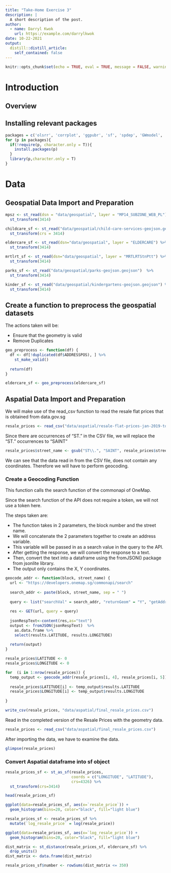 ```yaml
---
title: "Take-Home Exercise 3"
description: |
  A short description of the post.
author:
  - name: Darryl Kwok
    url: https://example.com/darrylkwok
date: 10-22-2021
output:
  distill::distill_article:
    self_contained: false
---
```



```r
knitr::opts_chunk$set(echo = TRUE, eval = TRUE, message = FALSE, warning = FALSE, error = FALSE, fig.retina = 3, R.options = list(width = 60))
```


# Introduction

## Overview

## Installing relevant packages

```r
packages = c('olsrr', 'corrplot', 'ggpubr', 'sf', 'spdep', 'GWmodel', 'tmap', 'tidyverse', 'httr', 'jsonlite', 'matrixStats', 'raster', 'geosphere')
for (p in packages){
  if(!require(p, character.only = T)){
    install.packages(p)
  }
  library(p,character.only = T)
}
```

# Data 

## Geospatial Data Import and Preparation

```r
mpsz <- st_read(dsn = "data/geospatial", layer = "MP14_SUBZONE_WEB_PL") %>%
  st_transform(3414)
```

```r
childcare_sf <- st_read("data/geospatial/child-care-services-geojson.geojson") %>%
  st_transform(crs = 3414)
```

```r
eldercare_sf <- st_read(dsn="data/geospatial", layer = "ELDERCARE") %>% 
  st_transform(3414)
```

```r
mrtlrt_sf <- st_read(dsn="data/geospatial", layer = "MRTLRTStnPtt") %>% 
  st_transform(3414)
```

```r
parks_sf <- st_read("data/geospatial/parks-geojson.geojson")  %>% 
  st_transform(3414)
```

```r
kinder_sf <- st_read("data/geospatial/kindergartens-geojson.geojson") %>% 
  st_transform(3414)
```

## Create a function to preprocess the geospatial datasets

The actions taken will be:

  - Ensure that the geometry is valid
  - Remove Duplicates

```r
geo_preprocess <- function(df) {
  df <- df[!duplicated(df$ADDRESSPOS), ] %>% 
    st_make_valid()
    
  return(df)
}

```

```r
eldercare_sf <- geo_preprocess(eldercare_sf)
```


## Aspatial Data Import and Preparation

We will make use of the read_csv function to read the resale flat prices that is obtained from data.gov.sg

```r
resale_prices <- read_csv("data/aspatial/resale-flat-prices-jan-2019-to-sept-2020.csv")
```

Since there are occurrences of "ST." in the CSV file, we will replace the "ST." occurrences to "SAINT"

```r
resale_prices$street_name <- gsub("ST\\.", "SAINT", resale_prices$street_name)
```



We can see that the data read in from the CSV file, does not contain any coordinates. Therefore we will have to perform geocoding.

### Create a Geocoding Function

This function calls the search function of the commonapi of OneMap. 

Since the search function of the API does not require a token, we will not use a token here. 

The steps taken are:

  - The function takes in 2 parameters, the block number and the street name.
  - We will concatenate the 2 parameters together to create an address variable.
  - This variable will be passed in as a search value in the query to the API.
  - After getting the response, we will convert the response to a text.
  - Then, convert the text into a dataframe using the fromJSON() package from jsonlite library.
  - The output only contains the X, Y coordinates.
  
```r
geocode_addr <- function(block, street_name) {
  url <- "https://developers.onemap.sg/commonapi/search"
  
  search_addr <- paste(block, street_name, sep = " ")
  
  query <- list("searchVal" = search_addr, "returnGeom" = "Y", "getAddrDetails" = "N", "pageNum" = "1")
  
  res <- GET(url, query = query)
  
  jsonRespText<-content(res,as="text") 
  output <- fromJSON(jsonRespText)  %>% 
    as.data.frame %>%
    select(results.LATITUDE, results.LONGITUDE)
  
  return(output)
}

```

```r

resale_prices$LATITUDE <- 0
resale_prices$LONGITUDE <- 0

for  (i in 1:nrow(resale_prices)) {
  temp_output <- geocode_addr(resale_prices[i, 4], resale_prices[i, 5])
  
  resale_prices$LATITUDE[i] <- temp_output$results.LATITUDE
  resale_prices$LONGITUDE[i] <- temp_output$results.LONGITUDE
  
}
```

```r
write_csv(resale_prices, "data/aspatial/final_resale_prices.csv")
```

Read in the completed version of the Resale Prices with the geometry data.

```r
resale_prices <- read_csv("data/aspatial/final_resale_prices.csv")
```

After importing the data, we have to examine the data.

```r
glimpse(resale_prices)
```

### Convert Aspatial dataframe into sf object

```r
resale_prices_sf <- st_as_sf(resale_prices,
                             coords = c("LONGITUDE", "LATITUDE"),
                             crs=4326) %>%
  st_transform(crs=3414)

head(resale_prices_sf)
```

```r
ggplot(data=resale_prices_sf, aes(x=`resale_price`)) +
  geom_histogram(bins=20, color="black", fill="light blue")
```

```r
resale_prices_sf <- resale_prices_sf %>%
  mutate(`log_resale_price` = log(resale_price))
```

```r
ggplot(data=resale_prices_sf, aes(x=`log_resale_price`)) +
  geom_histogram(bins=20, color="black", fill="light blue")
```

```r
dist_matrix <- st_distance(resale_prices_sf, eldercare_sf) %>% 
  drop_units()
dist_matrix <- data.frame(dist_matrix)
```

```r
resale_prices_sf$number <- rowSums(dist_matrix <= 350)
```















